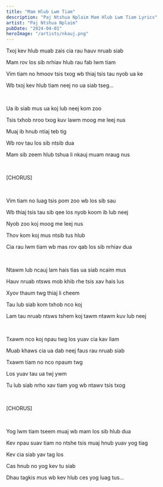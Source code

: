 ```yaml
---
title: "Mam Hlub Lwm Tiam"
description: "Paj Ntshua Nplaim Mam Hlub Lwm Tiam Lyrics"
artist: "Paj Ntshua Nplaim"
pubDate: "2024-04-01"
heroImage: "/artists/nkauj.png"
---
```


Txoj kev hlub muab zais cia rau hauv nruab siab

Mam rov los sib nrhiav hlub rau fab lwm tiam

Vim tiam no hmoov tsis txog wb thiaj tsis tau nyob ua ke

Wb txoj kev hlub tiam neej no ua siab tseg…

<br />

Ua ib siab mus ua koj lub neej kom zoo

Tsis txhob nroo txog kuv lawm moog me leej nus

Muaj ib hnub ntiaj teb tig

Wb rov tau los sib ntsib dua

Mam sib zeem hlub tshua li nkauj muam nraug nus

<br />

[CHORUS]

<br />

Vim tiam no luag tsis pom zoo wb los sib sau

Wb thiaj tsis tau sib qee los nyob koom ib lub neej

Nyob zoo koj moog me leej nus

Thov kom koj mus ntsib tus hlub

Cia rau lwm tiam wb mas rov qab los sib nrhiav dua

<br />

Ntawm lub ncauj lam hais tias ua siab ncaim mus

Hauv nruab ntsws mob khib rhe tsis xav hais lus

Xyov thaum twg thiaj li cheem

Tau lub siab kom txhob nco koj

Lam tau nruab ntsws tshem koj tawm ntawm kuv lub neej

<br />

Txawm nco koj npau twg los yuav cia kav liam

Muab khaws cia ua dab neej faus rau nruab siab

Txawm tiam no nco npaum twg

Los yuav tau ua twj ywm

Tu lub siab nrho xav tiam yog wb ntawv tsis txog

<br />

[CHORUS]

<br />

Yog lwm tiam tseem muaj wb mam los sib hlub dua

Kev npau suav tiam no ntshe tsis muaj hnub yuav yog tiag

Kev cia siab yav tag los

Cas hnub no yog kev tu siab

Dhau tagkis mus wb kev hlub ces yog luag tus…
